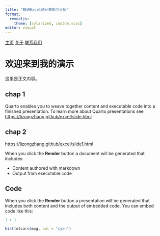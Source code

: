 ```yaml
---
title: "精通Excel统计数据与分析"
format:
  revealjs: 
    theme: [solarized, custom.scss]
editor: visual
---
```

<style>
#navbar {
  /* book.css */
}
#navbar a {
  /* book.css */
}
#navbar a:hover {
  /* book.css */
}
</style>

<div id="navbar">
  <a href="https://www.example.com">主页</a>
  <a href="https://www.anotherexample.com">关于</a>
  <a href="https://www.yetanotherexample.com">联系我们</a>
</div>

# 欢迎来到我的演示

这里是正文内容。

## chap 1

Quarto enables you to weave together content and executable code into a finished presentation. To learn more about Quarto presentations see <https://lizongzhang.github/excel/slide.html>.

## chap 2

<https://lizongzhang.github/excel/slide1.html>

When you click the **Render** button a document will be generated that includes:

-   Content authored with markdown
-   Output from executable code

## Code

When you click the **Render** button a presentation will be generated that includes both content and the output of embedded code. You can embed code like this:

```r
1 + 1
```


```r
hist(mtcars$mpg, col = "cyan")
```


